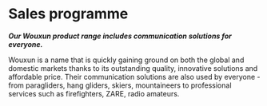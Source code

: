 # Sales programme

**_Our Wouxun product range includes communication solutions for everyone._**

Wouxun is a name that is quickly gaining ground on both the global and domestic markets thanks to its outstanding quality, innovative solutions and affordable price. Their communication solutions are also used by everyone - from paragliders, hang gliders, skiers, mountaineers to professional services such as firefighters, ZARE, radio amateurs.
